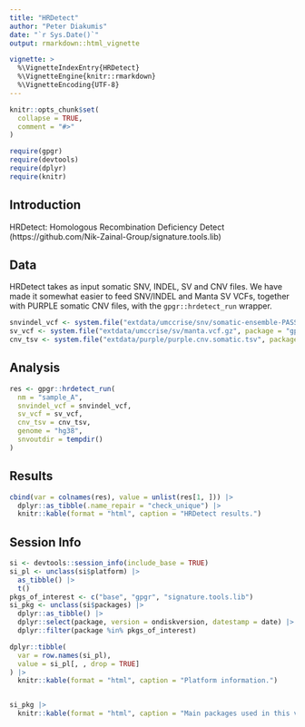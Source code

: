 ```yaml
---
title: "HRDetect"
author: "Peter Diakumis"
date: "`r Sys.Date()`"
output: rmarkdown::html_vignette

vignette: >
  %\VignetteIndexEntry{HRDetect}
  %\VignetteEngine{knitr::rmarkdown}
  %\VignetteEncoding{UTF-8}
---
```


```r
knitr::opts_chunk$set(
  collapse = TRUE,
  comment = "#>"
)
```

```r
require(gpgr)
require(devtools)
require(dplyr)
require(knitr)
```

## Introduction

HRDetect: Homologous Recombination Deficiency Detect
(https://github.com/Nik-Zainal-Group/signature.tools.lib)

## Data

HRDetect takes as input somatic SNV, INDEL, SV and CNV files. We have made it
somewhat easier to feed SNV/INDEL and Manta SV VCFs, together with PURPLE somatic CNV files,
with the `gpgr::hrdetect_run` wrapper.


```r
snvindel_vcf <- system.file("extdata/umccrise/snv/somatic-ensemble-PASS.vcf.gz", package = "gpgr")
sv_vcf <- system.file("extdata/umccrise/sv/manta.vcf.gz", package = "gpgr")
cnv_tsv <- system.file("extdata/purple/purple.cnv.somatic.tsv", package = "gpgr")
```

## Analysis

```r
res <- gpgr::hrdetect_run(
  nm = "sample_A",
  snvindel_vcf = snvindel_vcf,
  sv_vcf = sv_vcf,
  cnv_tsv = cnv_tsv,
  genome = "hg38",
  snvoutdir = tempdir()
)
```

## Results

```r
cbind(var = colnames(res), value = unlist(res[1, ])) |>
  dplyr::as_tibble(.name_repair = "check_unique") |>
  knitr::kable(format = "html", caption = "HRDetect results.")
```

## Session Info

```r
si <- devtools::session_info(include_base = TRUE)
si_pl <- unclass(si$platform) |>
  as_tibble() |>
  t()
pkgs_of_interest <- c("base", "gpgr", "signature.tools.lib")
si_pkg <- unclass(si$packages) |>
  dplyr::as_tibble() |>
  dplyr::select(package, version = ondiskversion, datestamp = date) |>
  dplyr::filter(package %in% pkgs_of_interest)

dplyr::tibble(
  var = row.names(si_pl),
  value = si_pl[, , drop = TRUE]
) |>
  knitr::kable(format = "html", caption = "Platform information.")


si_pkg |>
  knitr::kable(format = "html", caption = "Main packages used in this vignette.")
```
